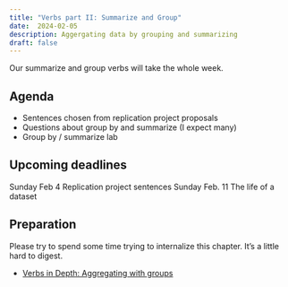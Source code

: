 ```yaml
---
title: "Verbs part II: Summarize and Group" 
date:  2024-02-05
description: Aggergating data by grouping and summarizing
draft: false
--- 
```



Our summarize and group verbs will take the whole week. 

## Agenda

* Sentences chosen from replication project proposals
* Questions about group by and summarize (I expect many)
* Group by / summarize lab


## Upcoming deadlines

[Sunday Feb 4]{.sked-dates} Replication project sentences
[Sunday Feb. 11]{.sked-dates} The life of a dataset 



## Preparation

Please try to spend some time trying to internalize this chapter. It's a little hard to digest.  

* [Verbs in Depth: Aggregating with groups](https://cronkitedata.github.io/djtextbook/r-verb-groupby.html)





